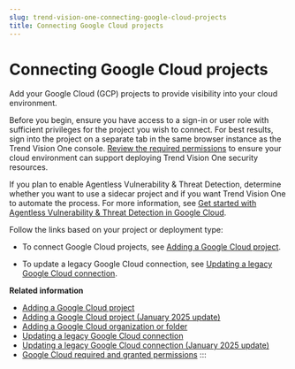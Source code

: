 ```yaml
---
slug: trend-vision-one-connecting-google-cloud-projects
title: Connecting Google Cloud projects
---
```

# Connecting Google Cloud projects

Add your Google Cloud (GCP) projects to provide visibility into your cloud environment.

Before you begin, ensure you have access to a sign-in or user role with sufficient privileges for the project you wish to connect. For best results, sign into the project on a separate tab in the same browser instance as the Trend Vision One console. [Review the required permissions](gcp-required-permissions.mdx) to ensure your cloud environment can support deploying Trend Vision One security resources.

If you plan to enable Agentless Vulnerability & Threat Detection, determine whether you want to use a sidecar project and if you want Trend Vision One to automate the process. For more information, see [Get started with Agentless Vulnerability & Threat Detection in Google Cloud](get-started-google-cloud.mdx).

Follow the links based on your project or deployment type:

- To connect Google Cloud projects, see [Adding a Google Cloud project](adding-google-cloud-project.mdx).

- To update a legacy Google Cloud connection, see [Updating a legacy Google Cloud connection](updating-legacy-google-connection.mdx).

**Related information**

- [Adding a Google Cloud project](adding-google-cloud-project.md "Add and connect a Google Cloud (GCP) project to the Cloud Accounts app to allow Trend Vision One to provide security for your cloud assets.")
- [Adding a Google Cloud project (January 2025 update)](add-google-cloud-project.md "Add and connect a Google Cloud (GCP) project to the Cloud Accounts app to allow Trend Vision One to provide security for your cloud assets.")
- [Adding a Google Cloud organization or folder](adding-google-organization.md "Add and connect multiple Google Cloud projects at once by adding Google Cloud organizations or folders to the Cloud Accounts app. Trend Vision One provides security for all Google Cloud projects and assets within the organization or folder.")
- [Updating a legacy Google Cloud connection](updating-legacy-google-connection.md "Update your Google Cloud projects imported from Cloud Security Posture and Server & Workload Protection.")
- [Updating a legacy Google Cloud connection (January 2025 update)](update-legacy-google-cloud-project.md "Update your Google Cloud projects imported from Cloud Security Posture and Server & Workload Protection.")
- [Google Cloud required and granted permissions](gcp-required-permissions.md "Review the permissions required to deploy resources and the permissions granted during the terraform process.")
:::
